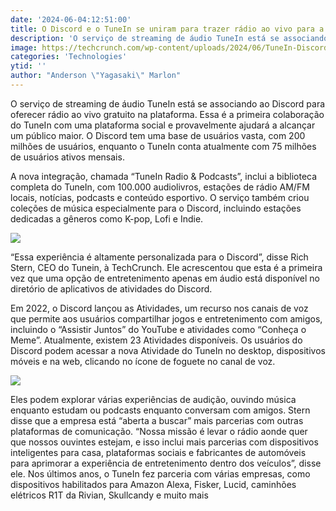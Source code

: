 ```yaml
---
date: '2024-06-04:12:51:00'
title: O Discord e o TuneIn se uniram para trazer rádio ao vivo para a plataforma social
description: 'O serviço de streaming de áudio TuneIn está se associando ao Discord para oferecer rádio ao vivo gratuito na plataforma. Essa é a primeira colaboração do TuneIn com uma plataforma social e provavelmente ajudará a alcançar um público maior. O Discord tem uma base de usuários vasta, com 200 milhões de usuários, enquanto o TuneIn conta atualmente com 75 milhões de usuários ativos mensais.'
image: https://techcrunch.com/wp-content/uploads/2024/06/TuneIn-Discord.png?resize=1200,679
categories: 'Technologies'
ytid: ''
author: "Anderson \"Yagasaki\" Marlon"
---
```


O serviço de streaming de áudio TuneIn está se associando ao Discord para oferecer rádio ao vivo gratuito na plataforma. Essa é a primeira colaboração do TuneIn com uma plataforma social e provavelmente ajudará a alcançar um público maior. O Discord tem uma base de usuários vasta, com 200 milhões de usuários, enquanto o TuneIn conta atualmente com 75 milhões de usuários ativos mensais.

A nova integração, chamada “TuneIn Radio & Podcasts”, inclui a biblioteca completa do TuneIn, com 100.000 audiolivros, estações de rádio AM/FM locais, notícias, podcasts e conteúdo esportivo. O serviço também criou coleções de música especialmente para o Discord, incluindo estações dedicadas a gêneros como K-pop, Lofi e Indie.

![](https://techcrunch.com/wp-content/uploads/2024/06/Now-Playing-TuneIn-Discord-Desktop.png?resize=2048,1159)

“Essa experiência é altamente personalizada para o Discord”, disse Rich Stern, CEO do Tunein, à TechCrunch. Ele acrescentou que esta é a primeira vez que uma opção de entretenimento apenas em áudio está disponível no diretório de aplicativos de atividades do Discord.

Em 2022, o Discord lançou as Atividades, um recurso nos canais de voz que permite aos usuários compartilhar jogos e entretenimento com amigos, incluindo o “Assistir Juntos” do YouTube e atividades como “Conheça o Meme”. Atualmente, existem 23 Atividades disponíveis. Os usuários do Discord podem acessar a nova Atividade do TuneIn no desktop, dispositivos móveis e na web, clicando no ícone de foguete no canal de voz.

![](https://techcrunch.com/wp-content/uploads/2024/06/For-You-Tunein-Discord-Desktop.png?resize=2048,1159)

Eles podem explorar várias experiências de audição, ouvindo música enquanto estudam ou podcasts enquanto conversam com amigos. Stern disse que a empresa está “aberta a buscar” mais parcerias com outras plataformas de comunicação. “Nossa missão é levar o rádio aonde quer que nossos ouvintes estejam, e isso inclui mais parcerias com dispositivos inteligentes para casa, plataformas sociais e fabricantes de automóveis para aprimorar a experiência de entretenimento dentro dos veículos”, disse ele. Nos últimos anos, o TuneIn fez parceria com várias empresas, como dispositivos habilitados para Amazon Alexa, Fisker, Lucid, caminhões elétricos R1T da Rivian, Skullcandy e muito mais
